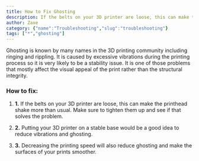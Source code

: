 ```yaml
---
title: How to Fix Ghosting
description: If the belts on your 3D printer are loose, this can make the printhead shake more than usual. Make sure to tighten them up and see if that solves the problem.
author: Zaxe
category: {"name":"Troubleshooting","slug":"troubleshooting"}
tags: ["*","ghosting"]
---
```


<Aligned>
<ColumnImage image={{imageURL:"posts/common-3d-printing-problems-and-how-to-troubleshoot-them/img/ghosting.webp",imageALT:"Ghosting"}}>
Ghosting is known by many names in the 3D printing community including ringing and rippling. It is caused by excessive vibrations during the printing process so it is very likely to be a stability issue. It is one of those problems that mostly affect the visual appeal of the print rather than the structural integrity.
</ColumnImage>
<br/>

<h3>How to fix:</h3>

1. <strong className="list-number">1.</strong> If the belts on your 3D printer are loose, this can make the printhead shake more than usual. Make sure to tighten them up and see if that solves the problem.

2. <strong className="list-number">2.</strong> Putting your 3D printer on a stable base would be a good idea to reduce vibrations and ghosting.

3. <strong className="list-number">3.</strong> Decreasing the printing speed will also reduce ghosting and make the surfaces of your prints smoother.

</Aligned>